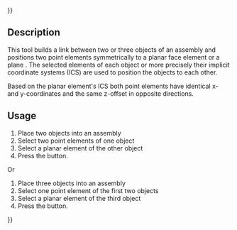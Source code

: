 {{UnfinishedDocu{{#translation:}}}}
<languages/>
<translate>

<!--T:1-->
{{Docnav
|[[Assembly3_ConstraintEqualAngle|Equal angle]]
|[[Assembly3_ConstraintSymmetricHorizontal|Symmetric horizontal]]
|[[Assembly3_Workbench|Assembly3]]
|IconL=Assembly_ConstraintEqualAngle.svg
|IconR=Assembly_ConstraintGeneral.svg
|IconC=Assembly3_workbench_icon.svg
}}

<!--T:2-->
{{GuiCommand
|Name=Assembly3 ConstraintPointsSymmetric
|Icon=Assembly_ConstraintPointsSymmetric.svg
|Workbenches=[[Assembly3_Workbench|Assembly3]]
}}

== Description == <!--T:3-->

<!--T:4-->
This tool builds a link between two or three objects of an assembly and positions two point elements symmetrically to a planar face element or a plane . The selected elements of each object or more precisely their implicit coordinate systems (ICS) are used to position the objects to each other.

<!--T:8-->
Based on the planar element's ICS both point elements have identical x- and y-coordinates and the same z-offset in opposite directions.


== Usage == <!--T:5--> 

<!--T:6-->
# Place two objects into an assembly
# Select two point elements of one object
# Select a planar element of the other object
# Press the {{Button|[[Image:Assembly_ConstraintPointsSymmetric.svg|16px]] [[Assembly3_ConstraintPointsSymmetric|Points symmetric]]}} button.

<!--T:9-->
Or

<!--T:10-->
# Place three objects into an assembly
# Select one point element of the first two objects
# Select a planar element of the third object
# Press the {{Button|[[Image:Assembly_ConstraintPointsSymmetric.svg|16px]] [[Assembly3_ConstraintPointsSymmetric|Points symmetric]]}} button.

   
<!--T:7-->
{{Docnav
|[[Assembly3_ConstraintEqualAngle|Equal angle]]
|[[Assembly3_ConstraintSymmetricHorizontal|Symmetric horizontal]]
|[[Assembly3_Workbench|Assembly3]]
|IconL=Assembly_ConstraintEqualAngle.svg
|IconR=Assembly_ConstraintGeneral.svg
|IconC=Assembly3_workbench_icon.svg
}}

</translate>
{{Userdocnavi{{#translation:}}}}